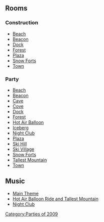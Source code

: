 {{CPW|Festival of Flight|Penas pro Ar}}

==Rooms==
===Construction===
*[[Media:FestivalOfFlightConstBeach.swf|Beach]]
*[[Media:FestivalOfFlightConstBeacon.swf|Beacon]]
*[[Media:FestivalOfFlightConstDock.swf|Dock]]
*[[Media:FestivalOfFlightConstForest.swf|Forest]]
*[[Media:FestivalOfFlightConstPlaza.swf|Plaza]]
*[[Media:FestivalOfFlightConstForts.swf|Snow Forts]]
*[[Media:RoomsTown-FestivalofFlightPre.swf|Town]]

===Party===
*[[Media:FestivalOfFlightBeach.swf|Beach]]
*[[Media:FestivalOfFlightBeacon.swf|Beacon]]
*[[Media:FestivalOfFlightCave.swf|Cave]]
*[[Media:FestivalOfFlightCove.swf|Cove]]
*[[Media:FestivalOfFlightDock.swf|Dock]]
*[[Media:FestivalOfFlightForest.swf|Forest]]
*[[Media:FestivalOfFlightParty.swf|Hot Air Balloon]]
*[[Media:FestivalOfFlightBerg.swf|Iceberg]]
*[[Media:FestivalOfFlightDance.swf|Night Club]]
*[[Media:FestivalOfFlightPlaza.swf|Plaza]]
*[[Media:FestivalOfFlightMtn.swf|Ski Hill]]
*[[Media:FestivalOfFlightVillage.swf|Ski Village]]
*[[Media:FestivalOfFlightForts.swf|Snow Forts]]
*[[Media:FestivalOfFlightParty2.swf|Tallest Mountain]]
*[[Media:RoomsTown-FestivalofFlight.swf|Town]]

==Music==
*[[Media:Music277.swf|Main Theme]]
*[[Media:Music278.swf|Hot Air Balloon Ride and Tallest Mountain]]
*[[Media:Music279.swf|Night Club]]

{{Parties}}

[[Category:Parties of 2009]]
